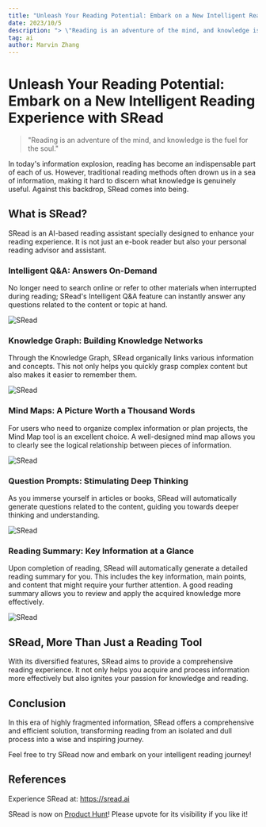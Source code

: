 ```yaml
---
title: "Unleash Your Reading Potential: Embark on a New Intelligent Reading Experience with SRead"
date: 2023/10/5
description: "> \"Reading is an adventure of the mind, and knowledge is the fuel for the soul.\""
tag: ai
author: Marvin Zhang
---
```


# Unleash Your Reading Potential: Embark on a New Intelligent Reading Experience with SRead

> "Reading is an adventure of the mind, and knowledge is the fuel for the soul."

In today's information explosion, reading has become an indispensable part of each of us. However, traditional reading methods often drown us in a sea of information, making it hard to discern what knowledge is genuinely useful. Against this backdrop, SRead comes into being.

## What is SRead?

SRead is an AI-based reading assistant specially designed to enhance your reading experience. It is not just an e-book reader but also your personal reading advisor and assistant.

### Intelligent Q&A: Answers On-Demand

No longer need to search online or refer to other materials when interrupted during reading; SRead's Intelligent Q&A feature can instantly answer any questions related to the content or topic at hand.

![SRead](https://sread.ai/img/screenshots/screenshot-1.png?_)

### Knowledge Graph: Building Knowledge Networks

Through the Knowledge Graph, SRead organically links various information and concepts. This not only helps you quickly grasp complex content but also makes it easier to remember them.

![SRead](https://sread.ai/img/screenshots/screenshot-3.png?_)

### Mind Maps: A Picture Worth a Thousand Words

For users who need to organize complex information or plan projects, the Mind Map tool is an excellent choice. A well-designed mind map allows you to clearly see the logical relationship between pieces of information.

![SRead](https://sread.ai/img/screenshots/screenshot-2.png?_)

### Question Prompts: Stimulating Deep Thinking

As you immerse yourself in articles or books, SRead will automatically generate questions related to the content, guiding you towards deeper thinking and understanding.

![SRead](https://sread.ai/img/screenshots/screenshot-4.png?_)

### Reading Summary: Key Information at a Glance

Upon completion of reading, SRead will automatically generate a detailed reading summary for you. This includes the key information, main points, and content that might require your further attention. A good reading summary allows you to review and apply the acquired knowledge more effectively.

![SRead](https://sread.ai/img/screenshots/screenshot-5.png?_)

## SRead, More Than Just a Reading Tool

With its diversified features, SRead aims to provide a comprehensive reading experience. It not only helps you acquire and process information more effectively but also ignites your passion for knowledge and reading.

## Conclusion

In this era of highly fragmented information, SRead offers a comprehensive and efficient solution, transforming reading from an isolated and dull process into a wise and inspiring journey.

Feel free to try SRead now and embark on your intelligent reading journey!

## References

Experience SRead at: https://sread.ai

SRead is now on [Product Hunt](https://www.producthunt.com/posts/sread)! Please upvote for its visibility if you like it!

